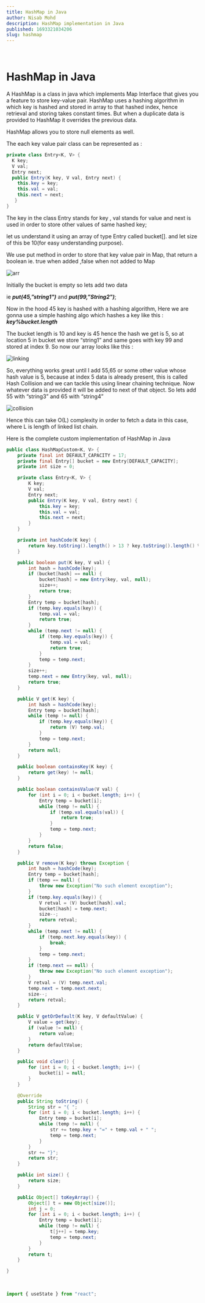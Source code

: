 ```yaml
---
title: HashMap in Java
author: Nisab Mohd
description: HashMap implementation in Java
published: 1693321034206
slug: hashmap
---
```


<br />

# HashMap in Java

A HashMap is a class in java which implements Map Interface that gives you a feature to store key-value pair. HashMap uses a hashing algorithm in which key is hashed and stored in array to that hashed index, hence retrieval and storing takes constant times. But when a duplicate data is provided to HashMap it overrides the previous data.

HashMap allows you to store null elements as well.

The each key value pair class can be represented as :

```java showLineNumbers  {4,8}
private class Entry<K, V> {
  K key;
  V val;
  Entry next;
  public Entry(K key, V val, Entry next) {
    this.key = key;
    this.val = val;
    this.next = next;
   }
}
```

The key in the class Entry stands for key , val stands for value and next is used in order to store other values of same hashed key;

let us understand it using an array of type Entry called bucket[]. and let size of this be 10(for easy understanding purpose).

We use put method in order to store that key value pair in Map, that return a boolean ie. true when added ,false when not added to Map

<img
  src="https://firebasestorage.googleapis.com/v0/b/upload-pics-e599e.appspot.com/o/images%2FUntitled-2023-05-30-21542.png?alt=media&token=1d38da70-9806-49fd-a0ba-542e68921f0e"
  alt="arr"
/>

Initially the bucket is empty so lets add two data

ie **_put(45,”string1")_** and **_put(99,”String2")_**;

Now in the hood 45 key is hashed with a hashing algorithm, Here we are gonna use a simple hashing algo which hashes a key like this : **_key%bucket.length_**

The bucket length is 10 and key is 45 hence the hash we get is 5, so at location 5 in bucket we store “string1” and same goes with key 99 and stored at index 9. So now our array looks like this :

<img
  src="https://firebasestorage.googleapis.com/v0/b/upload-pics-e599e.appspot.com/o/images%2FUntitled-2023-05-30-21541.png?alt=media&token=cdc86343-d01c-4442-8144-2c6b8544fad1"
  alt="linking"
/>

So, everything works great until I add 55,65 or some other value whose hash value is 5, because at index 5 data is already present, this is called Hash Collision and we can tackle this using linear chaining technique. Now whatever data is provided it will be added to next of that object. So lets add 55 with “string3” and 65 with “string4”

<img
  src="https://firebasestorage.googleapis.com/v0/b/upload-pics-e599e.appspot.com/o/images%2FUntitled-2023-05-30-2154.png?alt=media&token=7df90511-0f4b-41c4-a8ff-b0bfb76dd341"
  alt="collision"
/>

Hence this can take O(L) complexity in order to fetch a data in this case, where L is length of linked list chain.

Here is the complete custom implementation of HashMap in Java

```java showLineNumbers {2,7-8,17-19}
public class HashMapCustom<K, V> {
    private final int DEFAULT_CAPACITY = 17;
    private final Entry[] bucket = new Entry[DEFAULT_CAPACITY];
    private int size = 0;

    private class Entry<K, V> {
        K key;
        V val;
        Entry next;
        public Entry(K key, V val, Entry next) {
            this.key = key;
            this.val = val;
            this.next = next;
        }
    }

    private int hashCode(K key) {
        return key.toString().length() > 13 ? key.toString().length() % DEFAULT_CAPACITY : key.toString().length() % DEFAULT_CAPACITY % 10;
    }

    public boolean put(K key, V val) {
        int hash = hashCode(key);
        if (bucket[hash] == null) {
            bucket[hash] = new Entry(key, val, null);
            size++;
            return true;
        }
        Entry temp = bucket[hash];
        if (temp.key.equals(key)) {
            temp.val = val;
            return true;
        }
        while (temp.next != null) {
            if (temp.key.equals(key)) {
                temp.val = val;
                return true;
            }
            temp = temp.next;
        }
        size++;
        temp.next = new Entry(key, val, null);
        return true;
    }

    public V get(K key) {
        int hash = hashCode(key);
        Entry temp = bucket[hash];
        while (temp != null) {
            if (temp.key.equals(key)) {
                return (V) temp.val;
            }
            temp = temp.next;
        }
        return null;
    }

    public boolean containsKey(K key) {
        return get(key) != null;
    }

    public boolean containsValue(V val) {
        for (int i = 0; i < bucket.length; i++) {
            Entry temp = bucket[i];
            while (temp != null) {
                if (temp.val.equals(val)) {
                    return true;
                }
                temp = temp.next;
            }
        }
        return false;
    }

    public V remove(K key) throws Exception {
        int hash = hashCode(key);
        Entry temp = bucket[hash];
        if (temp == null) {
            throw new Exception("No such element exception");
        }
        if (temp.key.equals(key)) {
            V retval = (V) bucket[hash].val;
            bucket[hash] = temp.next;
            size--;
            return retval;
        }
        while (temp.next != null) {
            if (temp.next.key.equals(key)) {
                break;
            }
            temp = temp.next;
        }
        if (temp.next == null) {
            throw new Exception("No such element exception");
        }
        V retval = (V) temp.next.val;
        temp.next = temp.next.next;
        size--;
        return retval;
    }

    public V getOrDefault(K key, V defaultValue) {
        V value = get(key);
        if (value != null) {
            return value;
        }
        return defaultValue;
    }

    public void clear() {
        for (int i = 0; i < bucket.length; i++) {
            bucket[i] = null;
        }
    }

    @Override
    public String toString() {
        String str = "{ ";
        for (int i = 0; i < bucket.length; i++) {
            Entry temp = bucket[i];
            while (temp != null) {
                str += temp.key + "=" + temp.val + " ";
                temp = temp.next;
            }
        }
        str += "}";
        return str;
    }

    public int size() {
        return size;
    }

    public Object[] toKeyArray() {
        Object[] t = new Object[size()];
        int j = 0;
        for (int i = 0; i < bucket.length; i++) {
            Entry temp = bucket[i];
            while (temp != null) {
                t[j++] = temp.key;
                temp = temp.next;
            }
        }
        return t;
    }

}
```

<br />

```ts
import { useState } from "react";
```

